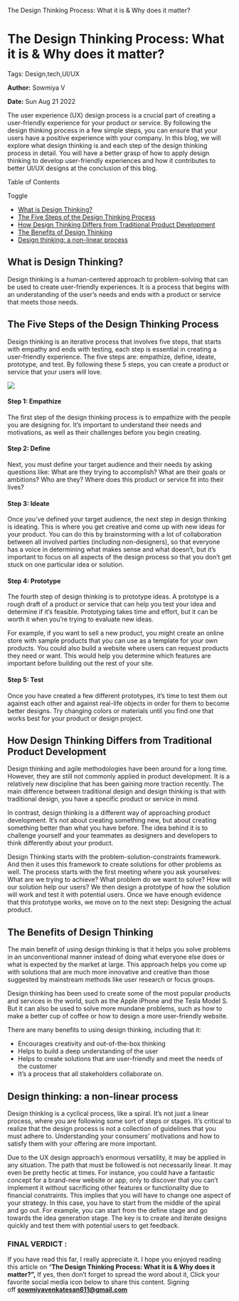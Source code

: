    The Design Thinking Process: What it is & Why does it matter?

The Design Thinking Process: What it is & Why does it matter?
=============================================================

Tags: Design,tech,UI/UX

**Author:** Sowmiya V

**Date:** Sun Aug 21 2022

The user experience (UX) design process is a crucial part of creating a user-friendly experience for your product or service. By following the design thinking process in a few simple steps, you can ensure that your users have a positive experience with your company. In this blog, we will explore what design thinking is and each step of the design thinking process in detail. You will have a better grasp of how to apply design thinking to develop user-friendly experiences and how it contributes to better UI/UX designs at the conclusion of this blog.

Table of Contents

Toggle

*   [What is Design Thinking?](https://recodehive.com/the-design-thinking-process-what-it-is-why-does-it-matter/#What_is_Design_Thinking "What is Design Thinking?")
*   [The Five Steps of the Design Thinking Process](https://recodehive.com/the-design-thinking-process-what-it-is-why-does-it-matter/#The_Five_Steps_of_the_Design_Thinking_Process "The Five Steps of the Design Thinking Process ")
*   [How Design Thinking Differs from Traditional Product Development](https://recodehive.com/the-design-thinking-process-what-it-is-why-does-it-matter/#How_Design_Thinking_Differs_from_Traditional_Product_Development "How Design Thinking Differs from Traditional Product Development")
*   [The Benefits of Design Thinking](https://recodehive.com/the-design-thinking-process-what-it-is-why-does-it-matter/#The_Benefits_of_Design_Thinking "The Benefits of Design Thinking")
*   [Design thinking: a non-linear process](https://recodehive.com/the-design-thinking-process-what-it-is-why-does-it-matter/#Design_thinking_a_non-linear_process "Design thinking: a non-linear process")

What is Design Thinking?
------------------------

Design thinking is a human-centered approach to problem-solving that can be used to create user-friendly experiences. It is a process that begins with an understanding of the user’s needs and ends with a product or service that meets those needs.

The Five Steps of the Design Thinking Process
---------------------------------------------

Design thinking is an iterative process that involves five steps, that starts with empathy and ends with testing, each step is essential in creating a user-friendly experience. The five steps are: empathize, define, ideate, prototype, and test. By following these 5 steps, you can create a product or service that your users will love.

![](https://recodehive.com/wp-content/uploads/2022/08/Design-Thinking-Process-1-1024x538.png)

#### Step 1: Empathize

The first step of the design thinking process is to empathize with the people you are designing for. It’s important to understand their needs and motivations, as well as their challenges before you begin creating.

#### Step 2: Define

Next, you must define your target audience and their needs by asking questions like: What are they trying to accomplish? What are their goals or ambitions? Who are they? Where does this product or service fit into their lives?

#### Step 3: Ideate

Once you’ve defined your target audience, the next step in design thinking is ideating. This is where you get creative and come up with new ideas for your product. You can do this by brainstorming with a lot of collaboration between all involved parties (including non-designers), so that everyone has a voice in determining what makes sense and what doesn’t, but it’s important to focus on all aspects of the design process so that you don’t get stuck on one particular idea or solution.

#### Step 4: Prototype

The fourth step of design thinking is to prototype ideas. A prototype is a rough draft of a product or service that can help you test your idea and determine if it’s feasible. Prototyping takes time and effort, but it can be worth it when you’re trying to evaluate new ideas.

For example, if you want to sell a new product, you might create an online store with sample products that you can use as a template for your own products. You could also build a website where users can request products they need or want. This would help you determine which features are important before building out the rest of your site.

#### Step 5: Test

Once you have created a few different prototypes, it’s time to test them out against each other and against real-life objects in order for them to become better designs. Try changing colors or materials until you find one that works best for your product or design project.

How Design Thinking Differs from Traditional Product Development
----------------------------------------------------------------

Design thinking and agile methodologies have been around for a long time. However, they are still not commonly applied in product development. It is a relatively new discipline that has been gaining more traction recently. The main difference between traditional design and design thinking is that with traditional design, you have a specific product or service in mind.

In contrast, design thinking is a different way of approaching product development. It’s not about creating something new, but about creating something better than what you have before. The idea behind it is to challenge yourself and your teammates as designers and developers to think differently about your product.

Design Thinking starts with the problem-solution-constraints framework. And then it uses this framework to create solutions for other problems as well. The process starts with the first meeting where you ask yourselves: What are we trying to achieve? What problem do we want to solve? How will our solution help our users? We then design a prototype of how the solution will work and test it with potential users. Once we have enough evidence that this prototype works, we move on to the next step: Designing the actual product.

The Benefits of Design Thinking
-------------------------------

The main benefit of using design thinking is that it helps you solve problems in an unconventional manner instead of doing what everyone else does or what is expected by the market at large. This approach helps you come up with solutions that are much more innovative and creative than those suggested by mainstream methods like user research or focus groups.

Design thinking has been used to create some of the most popular products and services in the world, such as the Apple iPhone and the Tesla Model S. But it can also be used to solve more mundane problems, such as how to make a better cup of coffee or how to design a more user-friendly website.

There are many benefits to using design thinking, including that it:

*   Encourages creativity and out-of-the-box thinking
*   Helps to build a deep understanding of the user
*   Helps to create solutions that are user-friendly and meet the needs of the customer
*   It’s a process that all stakeholders collaborate on.

Design thinking: a non-linear process
-------------------------------------

Design thinking is a cyclical process, like a spiral. It’s not just a linear process, where you are following some sort of steps or stages. It’s critical to realize that the design process is not a collection of guidelines that you must adhere to. Understanding your consumers’ motivations and how to satisfy them with your offering are more important.

Due to the UX design approach’s enormous versatility, it may be applied in any situation. The path that must be followed is not necessarily linear. It may even be pretty hectic at times. For instance, you could have a fantastic concept for a brand-new website or app, only to discover that you can’t implement it without sacrificing other features or functionality due to financial constraints. This implies that you will have to change one aspect of your strategy. In this case, you have to start from the middle of the spiral and go out. For example, you can start from the define stage and go towards the idea generation stage. The key is to create and iterate designs quickly and test them with potential users to get feedback.

### FINAL VERDICT :

If you have read this far, I really appreciate it. I hope you enjoyed reading this article on “**The Design Thinking Process: What it is & Why does it matter?”,** If yes, then don’t forget to spread the word about it, Click your favorite social media icon below to share this content. Signing off **sowmiyavenkatesan611@gmail.com**